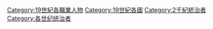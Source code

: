 [[Category:19世紀各職業人物|Category:19世紀各職業人物]]
[[Category:19世紀各國|Category:19世紀各國]]
[[Category:2千紀統治者|Category:2千紀統治者]]
[[Category:各世纪统治者|Category:各世纪统治者]]